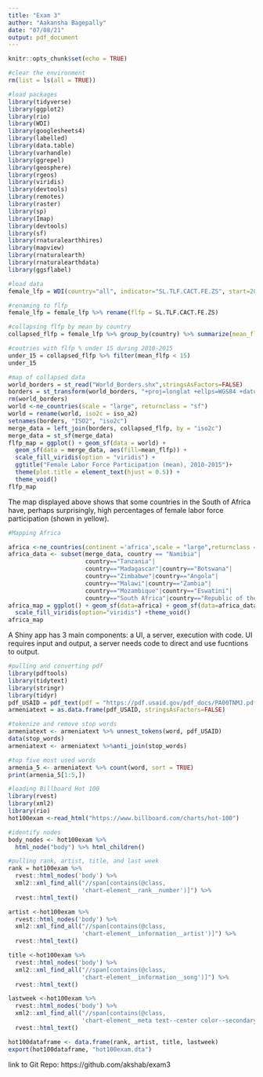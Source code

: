 ```yaml
---
title: "Exam 3"
author: "Aakansha Bagepally"
date: "07/08/21"
output: pdf_document
---
```


```r
knitr::opts_chunk$set(echo = TRUE)
```


```r
#clear the environment
rm(list = ls(all = TRUE))

#load packages
library(tidyverse)
library(ggplot2)
library(rio)
library(WDI)
library(googlesheets4)
library(labelled)
library(data.table)
library(varhandle)
library(ggrepel)
library(geosphere)
library(rgeos)
library(viridis)
library(devtools)
library(remotes)
library(raster)
library(sp)
library(Imap)
library(devtools)
library(sf)
library(rnaturalearthhires)
library(mapview)
library(rnaturalearth)
library(rnaturalearthdata)
library(ggsflabel)
```

```r
#load data
female_lfp = WDI(country="all", indicator="SL.TLF.CACT.FE.ZS", start=2010, end=2015, extra=FALSE, cache=NULL)

#renaming to flfp
female_lfp = female_lfp %>% rename(flfp = SL.TLF.CACT.FE.ZS)

#collapsing flfp by mean by country
collapsed_flfp = female_lfp %>% group_by(country) %>% summarize(mean_flfp = mean(flfp, na.rm = TRUE), iso2c = iso2c)

#coutries with flfp % under 15 during 2010-2015
under_15 = collapsed_flfp %>% filter(mean_flfp < 15)
under_15

#map of collapsed data
world_borders = st_read("World_Borders.shx",stringsAsFactors=FALSE)
borders = st_transform(world_borders, "+proj=longlat +ellps=WGS84 +datum=WGS84")
rm(world_borders)
world <-ne_countries(scale = "large", returnclass = "sf")
world = rename(world, iso2c = iso_a2)
setnames(borders, "ISO2", "iso2c")
merge_data = left_join(borders, collapsed_flfp, by = "iso2c")
merge_data = st_sf(merge_data)
flfp_map = ggplot() + geom_sf(data = world) +
  geom_sf(data = merge_data, aes(fill=mean_flfp)) +
  scale_fill_viridis(option = "viridis") +
  ggtitle("Female Labor Force Participation (mean), 2010-2015")+
  theme(plot.title = element_text(hjust = 0.5)) +
  theme_void()
flfp_map
```
The map displayed above shows that some countries in the South of Africa have, perhaps surprisingly, high percentages of female labor force participation (shown in yellow).

```r
#Mapping Africa

africa <-ne_countries(continent ='africa',scale = "large",returnclass = "sf")
africa_data <- subset(merge_data, country == "Namibia"|
                      country=="Tanzania"|
                      country=="Madagascar"|country=="Botswana"|
                      country=="Zimbabwe"|country=="Angola"|
                      country=="Malawi"|country=="Zambia"|
                      country=="Mozambique"|country=="Eswatini"|
                      country=="South Africa"|country=="Republic of the Congo")
africa_map = ggplot() + geom_sf(data=africa) + geom_sf(data=africa_data, aes(fill=mean_flfp))+
  scale_fill_viridis(option="viridis") +theme_void()
africa_map
```
A Shiny app has 3 main components: a UI, a server, execution with code. UI requires input and output, a server needs code to direct and use fucntions to output.

```r
#pulling and converting pdf
library(pdftools)
library(tidytext)
library(stringr)
library(tidyr)
pdf_USAID = pdf_text(pdf = "https://pdf.usaid.gov/pdf_docs/PA00TNMJ.pdf")
armeniatext = as.data.frame(pdf_USAID, stringsAsFactors=FALSE)

#tokenize and remove stop words
armeniatext <- armeniatext %>% unnest_tokens(word, pdf_USAID)
data(stop_words)
armeniatext <- armeniatext %>%anti_join(stop_words)

#top five most used words
armenia_5 <- armeniatext %>% count(word, sort = TRUE)
print(armenia_5[1:5,])
```

```r
#loading Billboard Hot 100
library(rvest)
library(xml2)
library(rio)
hot100exam <-read_html("https://www.billboard.com/charts/hot-100")

#identify nodes
body_nodes <- hot100exam %>%
  html_node("body") %>% html_children()

#pulling rank, artist, title, and last week
rank = hot100exam %>%
  rvest::html_nodes('body') %>%
  xml2::xml_find_all("//span[contains(@class,                
                     'chart-element__rank__number')]") %>%
  rvest::html_text()

artist <-hot100exam %>%
  rvest::html_nodes('body') %>%
  xml2::xml_find_all("//span[contains(@class,
                     'chart-element__information__artist')]") %>%
  rvest::html_text()

title <-hot100exam %>% 
  rvest::html_nodes('body') %>%
  xml2::xml_find_all("//span[contains(@class,
                     'chart-element__information__song')]") %>%
  rvest::html_text()

lastweek <-hot100exam %>% 
  rvest::html_nodes('body') %>%
  xml2::xml_find_all("//span[contains(@class,
                     'chart-element__meta text--center color--secondary text--last')]") %>%
  rvest::html_text()

hot100dataframe <- data.frame(rank, artist, title, lastweek)
export(hot100dataframe, "hot100exam.dta")
```

link to Git Repo: https://github.com/akshab/exam3